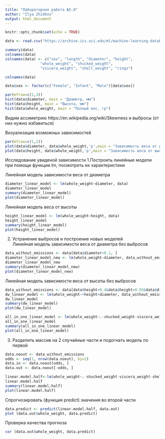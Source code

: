 ```yaml
---
title: "Лабораторная работа №5.0"
author: "Ilya Zhidkov"
output: html_document
---
```


```r
knitr::opts_chunk$set(echo = TRUE)
```

```r
data <- read.csv("https://archive.ics.uci.edu/ml/machine-learning-databases/abalone/abalone.data", header=TRUE, sep=",")
```

```r
summary(data)
colnames(data)
colnames(data) <- c("sex", "length", "diameter", "height", 
                "whole_weight", "shucked_weight",
                "viscera_weight", "shell_weight", "rings")

colnames(data)
```

```r
data$sex <- factor(c("Female", "Infant", "Male")[data$sex])
```

```r
par(mfrow=c(1,3)) 
hist(data$diameter, main = "Диаметр, мм")
hist(data$height, main = "Высота, мм")
hist(data$whole_weight, main = "Полный вес, гр")
```

Видим ассиметрию https://en.wikipedia.org/wiki/Skewness и выбросы (от них нужно избавиться)

Визуализация возможных зависимостей
```r
par(mfrow=c(1,2)) 
plot(data$diameter, data$whole_weight,'p',main = "Зависимость веса от диаметра")
plot(data$height, data$whole_weight,'p',main = "Зависимость веса от высоты")
```

Исследование увиденой зависимости
1.Построить линейные модели при помощи функции lm, посмотреть их характеристики

Линейная модель зависимости веса от диаметра 

```r
diameter_linear_model <- lm(whole_weight~diameter, data)
diameter_linear_model
summary(diameter_linear_model)
plot(diameter_linear_model)
```

Линейная модель веса от высоты
```r
height_linear_model <- lm(whole_weight~height, data)
height_linear_model
summary(height_linear_model)
plot(height_linear_model)
```

2. Устранение выбросов и построение новых моделей     
Линейная модель зависимости веса от диаметра без выбросов
```r
data_without_emissions <- data[data$diameter>0.1, ]
diameter_linear_model_new <- lm(whole_weight~diameter, data_without_emissions)
diameter_linear_model_new
summary(diameter_linear_model_new)
plot(diameter_linear_model_new)
```

Линейная модель зависимости веса от высоты без выбросов

```r
data_without_emissions <- data[data$height<0.4&data$height>0.05&data$diameter>0.1, ]
dw_linear_model <- lm(whole_weight~+height+diameter, data_without_emissions)
dw_linear_model
summary(dw_linear_model)
plot(dw_linear_model)
```

```r
all_in_one_linear_model <- lm(whole_weight~.-shucked_weight-viscera_weight-shell_weight, data_without_emissions)
all_in_one_linear_model
summary(all_in_one_linear_model)
plot(all_in_one_linear_model)

```

3. Разделить массив на 2 случайные части и подогнать модель по первой
```r
data.noout <- data_without_emissions
odds <- seq(1, nrow(data.noout), by=2)
data.in <- data.noout[odds, ]
data.out <- data.noout[-odds, ]

linear.model.half<-lm(whole_weight~.-shucked_weight-viscera_weight-shell_weight,data.in)
linear.model.half
summary(linear.model.half)
plot(linear.model.half)
```


Cпрогнозировать (функция predict) значения во второй части
```r
data.predict <- predict(linear.model.half, data.out)
plot (data.out$whole_weight, data.predict)
```

Проверка качества прогноза  
```r
cor (data.out$whole_weight, data.predict)
```
